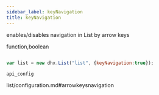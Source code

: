 ```yaml
---
sidebar_label: keyNavigation
title: keyNavigation
---
```



          


<Short>
 
enables/disables navigation in List by arrow keys





</Short>



<Type>
 function,boolean


</Type>


~~~js
 
var list = new dhx.List("list", {keyNavigation:true});


~~~
	api_config

<Descr>
 


</Descr>


 list/configuration.md#arrowkeysnavigation

